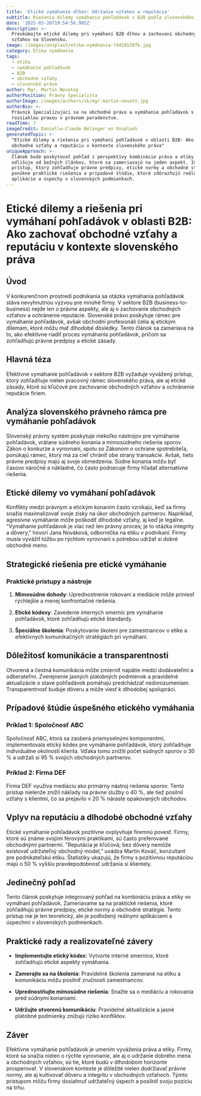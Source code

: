 ```yaml
---
title: 'Etické vymáhanie dlhov: Udržanie vzťahov a reputácie'
subtitle: Riešenia dilemy vymáhania pohľadávok v B2B podľa slovenského práva
date: '2025-03-26T19:54:56.905Z'
description: >-
  Preskúmajte etické dilemy pri vymáhaní B2B dlhov a zachovaní obchodných
  vzťahov na Slovensku.
image: /images/unsplash/etika-vymáhania-74d18530fb.jpg
category: Etika vymáhania
tags:
  - etika
  - vymáhanie pohľadávok
  - B2B
  - obchodné vzťahy
  - slovenské právo
author: Mgr. Martin Novotný
authorPosition: Právny špecialista
authorImage: /images/authors/sk/mgr-martin-novotn.jpg
authorBio: >-
  Právnik špecializujúci sa na obchodné právo a vymáhanie pohľadávok s
  rozsiahlou praxou v právnom poradenstve.
readTime: 7
imageCredit: Danielle-Claude Bélanger on Unsplash
generatedTopic: >-
  "Etické dilemy a riešenia pri vymáhaní pohľadávok v oblasti B2B: Ako zachovať
  obchodné vzťahy a reputáciu v kontexte slovenského práva"
uniqueApproach: >-
  Článok bude poskytovať pohľad z perspektívy kombinácie práva a etiky, čím sa
  odlišuje od bežných článkov, ktoré sa zameriavajú na jeden aspekt. Integrovaný
  prístup, ktorý zohľadňuje právne predpisy, etické normy a obchodné stratégie,
  ponúkne praktické riešenia a prípadové štúdie, ktoré zdôrazňujú reálne
  aplikácie a úspechy v slovenských podmienkach.
---
```

# Etické dilemy a riešenia pri vymáhaní pohľadávok v oblasti B2B: Ako zachovať obchodné vzťahy a reputáciu v kontexte slovenského práva

## Úvod

V konkurenčnom prostredí podnikania sa otázka vymáhania pohľadávok stáva nevyhnutnou výzvou pre mnohé firmy. V sektore B2B (business-to-business) nejde len o právne aspekty, ale aj o zachovanie obchodných vzťahov a ochránenie reputácie. Slovenské právo poskytuje rámec pre vymáhanie pohľadávok, avšak obchodní profesionáli čelia aj etickým dilemam, ktoré môžu mať dlhodobé dôsledky. Tento článok sa zameriava na to, ako efektívne riadiť proces vymáhania pohľadávok, pričom sa zohľadňujú právne predpisy a etické zásady.

## Hlavná téza

Efektívne vymáhanie pohľadávok v sektore B2B vyžaduje vyvážený prístup, ktorý zohľadňuje nielen pracovný rámec slovenského práva, ale aj etické zásady, ktoré sú kľúčové pre zachovanie obchodných vzťahov a ochránenie reputácie firiem.

## Analýza slovenského právneho rámca pre vymáhanie pohľadávok

Slovenský právny systém poskytuje niekoľko nástrojov pre vymáhanie pohľadávok, vrátane súdneho konania a mimosúdneho riešenia sporov. Zákon o konkurze a vyrovnaní, spolu so Zákonom o ochrane spotrebiteľa, ponúkajú rámec, ktorý má za cieľ chrániť obe strany transakcie. Avšak, tieto právne predpisy majú aj svoje obmedzenia. Súdne konania môžu byť časovo náročné a nákladné, čo často podnecuje firmy hľadať alternatívne riešenia.

## Etické dilemy vo vymáhaní pohľadávok

Konflikty medzi právnym a etickým konaním často vznikajú, keď sa firmy snažia maximalizovať svoje zisky na úkor obchodných partnerov. Napríklad, agresívne vymáhanie môže poškodiť dlhodobé vzťahy, aj keď je legálne. "Vymáhanie pohľadávok je viac než len právny proces; je to otázka integrity a dôvery," hovorí Jana Nováková, odborníčka na etiku v podnikaní. Firmy musia vyvážiť túžbu po rýchlom vyrovnaní s potrebou udržať si dobré obchodné meno.

## Strategické riešenia pre etické vymáhanie

### Praktické prístupy a nástroje

1. **Mimosúdne dohody**: Uprednostnenie rokovaní a mediácie môže priniesť rýchlejšie a menej konfrontačné riešenia.

2. **Etické kódexy**: Zavedenie interných smerníc pre vymáhanie pohľadávok, ktoré zohľadňujú etické štandardy.

3. **Špeciálne školenia**: Poskytovanie školení pre zamestnancov o etike a efektívnych komunikačných stratégiách pri vymáhaní.

## Dôležitosť komunikácie a transparentnosti

Otvorená a čestná komunikácia môže zmierniť napätie medzi dodávateľmi a odberateľmi. Zverejnenie jasných platobných podmienok a pravidelné aktualizácie o stave pohľadávok pomáhajú predchádzať nedorozumeniam. Transparentnosť buduje dôveru a môže viesť k dlhodobej spolupráci.

## Prípadové štúdie úspešného etického vymáhania

### Príklad 1: Spoločnosť ABC

Spoločnosť ABC, ktorá sa zaoberá priemyselnými komponentmi, implementovala etický kódex pre vymáhanie pohľadávok, ktorý zohľadňuje individuálne okolnosti klienta. Vďaka tomu znížili počet súdnych sporov o 30 % a udržali si 95 % svojich obchodných partnerov.

### Príklad 2: Firma DEF

Firma DEF využíva mediáciu ako primárny nástroj riešenia sporov. Tento prístup nielenže znížil náklady na právne služby o 40 %, ale tiež posilnil vzťahy s klientmi, čo sa prejavilo v 20 % náraste opakovaných obchodov.

## Vplyv na reputáciu a dlhodobé obchodné vzťahy

Etické vymáhanie pohľadávok pozitívne ovplyvňuje firemnú povesť. Firmy, ktoré sú známe svojimi férovými praktikami, sú často preferované obchodnými partnermi. "Reputácia je kľúčová; bez dôvery nemôže existovať udržateľný obchodný model," uvádza Martin Kováč, konzultant pre podnikateľskú etiku. Štatistiky ukazujú, že firmy s pozitívnou reputáciou majú o 50 % vyššiu pravdepodobnosť udržania si klientely.

## Jedinečný pohľad

Tento článok poskytuje integrovaný pohľad na kombináciu práva a etiky vo vymáhaní pohľadávok. Zameriavame sa na praktické riešenia, ktoré zohľadňujú právne predpisy, etické normy a obchodné stratégie. Tento prístup nie je len teoretický, ale je podložený reálnymi aplikáciami a úspechmi v slovenských podmienkach.

## Praktické rady a realizovateľné závery

- **Implementujte etický kódex**: Vytvorte interné smernice, ktoré zohľadňujú etické aspekty vymáhania.

- **Zamerajte sa na školenia**: Pravidelné školenia zamerané na etiku a komunikáciu môžu posilniť zručnosti zamestnancov.

- **Uprednostňujte mimosúdne riešenia**: Snažte sa o mediáciu a rokovania pred súdnymi konaniami.

- **Udržujte otvorenú komunikáciu**: Pravidelné aktualizácie a jasné platobné podmienky znižujú riziko konfliktov.

## Záver

Efektívne vymáhanie pohľadávok je umením vyváženia práva a etiky. Firmy, ktoré sa snažia nielen o rýchle vyrovnanie, ale aj o udržanie dobrého mena a obchodných vzťahov, sú tie, ktoré budú v dlhodobom horizonte prosperovať. V slovenskom kontexte je dôležité nielen dodržiavať právne normy, ale aj kultivovať dôveru a integritu v obchodných vzťahoch. Týmto prístupom môžu firmy dosiahnuť udržateľný úspech a posilniť svoju pozíciu na trhu.
